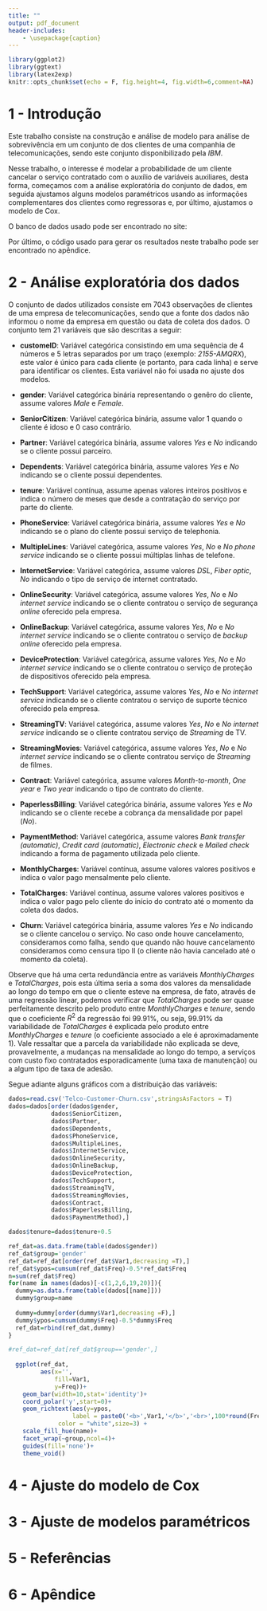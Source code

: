```yaml
---
title: ""
output: pdf_document
header-includes:
    - \usepackage{caption}
---
```


```r
library(ggplot2)
library(ggtext)
library(latex2exp)
knitr::opts_chunk$set(echo = F, fig.height=4, fig.width=6,comment=NA)
```


\large \begin{center}
	\textbf{UNIVERSIDADE FEDERAL DO RIO DE JANEIRO}\\
	
Instituto de Matemática\\

Análise de Sobrevivência\\

\vspace{250 pt}

\textbf{{\Large {\color{red}Título a ser colocado}}}\\

Trabalho aplicado\\

\vspace{160 pt}
\begin{flushright}

	\textbf{Alunos:}\text{ Daniel Barreto}\\
	                \text{ Renan Reis}\\
	                \text{ Silvaneo Junior}\\
	\textbf{Professora:}\text{ Marina Silva Paez}\\
	
\end{flushright}
\vspace{90 pt}

Rio de Janeiro, 7 de outubro de 2021.

\end{center}

\pagebreak

# 1 - Introdução

Este trabalho consiste na construção e análise de modelo para análise de sobrevivência em um conjunto de dos clientes de uma companhia de telecomunicações, sendo este conjunto disponibilizado pela *IBM*.

Nesse trabalho, o interesse é modelar a probabilidade de um cliente cancelar o serviço contratado com o auxílio de variáveis auxiliares, desta forma, começamos com a análise exploratória do conjunto de dados, em seguida ajustamos alguns modelos paramétricos usando as informações complementares dos clientes como regressoras e, por último, ajustamos o modelo de Cox.

O banco de dados usado pode ser encontrado no site:

\url{https://www.kaggle.com/blastchar/telco-customer-churn}

Por último, o código usado para gerar os resultados neste trabalho pode ser encontrado no apêndice.

\pagebreak

# 2 - Análise exploratória dos dados

O conjunto de dados utilizados consiste em $7043$ observações de clientes de uma empresa de telecomunicações, sendo que a fonte dos dados não informou o nome da empresa em questão ou data de coleta dos dados. O conjunto tem $21$ variáveis que são descritas a seguir:

- **customeID**: Variável categórica consistindo em uma sequência de $4$ números e $5$ letras separados por um traço (exemplo: *2155-AMQRX*), este valor é único para cada cliente (e portanto, para cada linha) e serve para identificar os clientes. Esta variável não foi usada no ajuste dos modelos.

- **gender**: Variável categórica binária representando o genêro do cliente, assume valores *Male* e *Female*.

- **SeniorCitizen**: Variável categórica binária, assume valor $1$ quando o cliente é idoso e $0$ caso contrário.

- **Partner**: Variável categórica binária, assume valores *Yes* e *No* indicando se o cliente possui parceiro.

- **Dependents**: Variável categórica binária, assume valores *Yes* e *No* indicando se o cliente possui dependentes.

- **tenure**: Variável contínua, assume apenas valores inteiros positivos e indica o número de meses que desde a contratação do serviço por parte do cliente.

- **PhoneService**: Variável categórica binária, assume valores *Yes* e *No* indicando se o plano do cliente possui serviço de telephonia.

- **MultipleLines**: Variável categórica, assume valores *Yes*, *No* e *No phone service* indicando se o cliente possui múltiplas linhas de telefone.

- **InternetService**: Variável categórica, assume valores *DSL*, *Fiber optic*, *No* indicando o tipo de serviço de internet contratado.

- **OnlineSecurity**: Variável categórica, assume valores *Yes*, *No* e *No internet service* indicando se o cliente contratou o serviço de segurança *online* oferecido pela empresa.

- **OnlineBackup**: Variável categórica, assume valores *Yes*, *No* e *No internet service* indicando se o cliente contratou o serviço de *backup online* oferecido pela empresa.

- **DeviceProtection**: Variável categórica, assume valores *Yes*, *No* e *No internet service* indicando se o cliente contratou o serviço de proteção de dispositivos oferecido pela empresa.

- **TechSupport**: Variável categórica, assume valores *Yes*, *No* e *No internet service* indicando se o cliente contratou o serviço de suporte técnico oferecido pela empresa.

- **StreamingTV**: Variável categórica, assume valores *Yes*, *No* e *No internet service* indicando se o cliente contratou serviço de *Streaming* de TV.

- **StreamingMovies**: Variável categórica, assume valores *Yes*, *No* e *No internet service* indicando se o cliente contratou serviço de *Streaming* de filmes.

- **Contract**: Variável categórica, assume valores *Month-to-month*, *One year* e *Two year* indicando o tipo de contrato do cliente.

- **PaperlessBilling**: Variável categórica binária, assume valores *Yes* e *No* indicando se o cliente recebe a cobrança da mensalidade por papel (*No*).

- **PaymentMethod**: Variável categórica, assume valores *Bank transfer (automatic)*, *Credit card (automatic)*, *Electronic check* e *Mailed check* indicando a forma de pagamento utilizada pelo cliente.

- **MonthlyCharges**: Variável contínua, assume valores valores positivos e indica o valor pago mensalmente pelo cliente.

- **TotalCharges**: Variável contínua, assume valores valores positivos e indica o valor pago pelo cliente do início do contrato até o momento da coleta dos dados.

- **Churn**: Variável categórica binária, assume valores *Yes* e *No* indicando se o cliente cancelou o serviço. No caso onde houve cancelamento, consideramos como falha, sendo que quando não houve cancelamento consideramos como censura tipo II (o cliente não havia cancelado até o momento da coleta).

Observe que há uma certa redundância entre as variáveis *MonthlyCharges* e *TotalCharges*, pois esta última seria a soma dos valores da mensalidade ao longo do tempo em que o cliente esteve na empresa, de fato, através de uma regressão linear, podemos verificar que *TotalCharges* pode ser quase perfeitamente descrito pelo produto entre *MonthlyCharges* e *tenure*, sendo que o coeficiente $R^2$ da regressão foi $99.91\%$, ou seja, $99.91\%$ da variabilidade de *TotalCharges* é explicada pelo produto entre *MonthlyCharges* e *tenure* (o coeficiente associado a ele é aproximadamente $1$). Vale ressaltar que a parcela da variabilidade não explicada se deve, provavelmente, a mudanças na mensalidade ao longo do tempo, a serviços com custo fixo contratados esporadicamente (uma taxa de manutenção) ou a algum tipo de taxa de adesão.

Segue adiante alguns gráficos com a distribuição das variáveis:

```r
dados=read.csv('Telco-Customer-Churn.csv',stringsAsFactors = T)
dados=dados[order(dados$gender,
            dados$SeniorCitizen,
            dados$Partner,
            dados$Dependents,
            dados$PhoneService,
            dados$MultipleLines,
            dados$InternetService,
            dados$OnlineSecurity,
            dados$OnlineBackup,
            dados$DeviceProtection,
            dados$TechSupport,
            dados$StreamingTV,
            dados$StreamingMovies,
            dados$Contract,
            dados$PaperlessBilling,
            dados$PaymentMethod),]

dados$tenure=dados$tenure+0.5

ref_dat=as.data.frame(table(dados$gender))
ref_dat$group='gender'
ref_dat=ref_dat[order(ref_dat$Var1,decreasing =T),]
ref_dat$ypos=cumsum(ref_dat$Freq)-0.5*ref_dat$Freq
n=sum(ref_dat$Freq)
for(name in names(dados)[-c(1,2,6,19,20)]){
  dummy=as.data.frame(table(dados[[name]]))
  dummy$group=name
  
  dummy=dummy[order(dummy$Var1,decreasing =F),]
  dummy$ypos=cumsum(dummy$Freq)-0.5*dummy$Freq
  ref_dat=rbind(ref_dat,dummy)
}

#ref_dat=ref_dat[ref_dat$group=='gender',]
  
  ggplot(ref_dat,
         aes(x='',
             fill=Var1,
             y=Freq))+
    geom_bar(width=10,stat='identity')+
    coord_polar('y',start=0)+
    geom_richtext(aes(y=ypos,
                  label = paste0('<b>',Var1,'</b>','<br>',100*round(Freq/n,4),'%')),
              color = "white",size=3) +
    scale_fill_hue(name)+
    facet_wrap(~group,ncol=4)+
    guides(fill='none')+
    theme_void()
```

\pagebreak

# 4 - Ajuste do modelo de Cox

\pagebreak

# 3 - Ajuste de modelos paramétricos

\pagebreak

# 5 - Referências

\pagebreak

# 6 - Apêndice

\pagebreak
